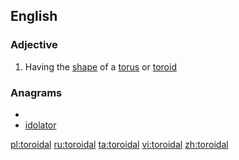 ==English==
===Adjective===
{{en-adj}}
#Having the [[shape]] of a [[torus]] or [[toroid]]

===Anagrams===
* {{alphagram|adiloort}}
* [[idolator#English|idolator]]

[[pl:toroidal]]
[[ru:toroidal]]
[[ta:toroidal]]
[[vi:toroidal]]
[[zh:toroidal]]
